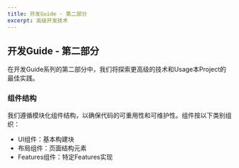 ```yaml
---
title: 开发Guide - 第二部分
excerpt: 高级开发技术
---
```


## 开发Guide - 第二部分

在开发Guide系列的第二部分中，我们将探索更高级的技术和Usage本Project的最佳实践。

### 组件结构

我们遵循模块化组件结构，以确保代码的可重用性和可维护性。组件按以下类别组织：

- UI组件：基本构建块
- 布局组件：页面结构元素
- Features组件：特定Features实现
